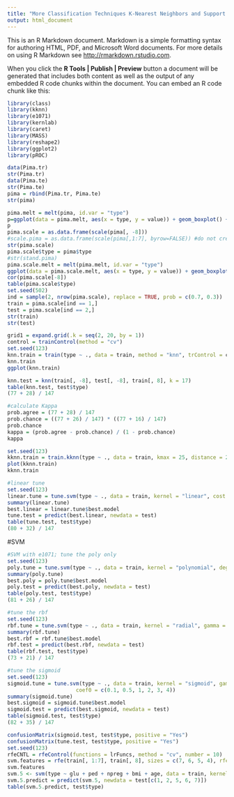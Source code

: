 ```yaml
---
title: "More Classification Techniques K-Nearest Neighbors and Support Vector Machines"
output: html_document
---
```


This is an R Markdown document. Markdown is a simple formatting syntax for authoring HTML, PDF, and Microsoft Word documents. For more details on using R Markdown see <http://rmarkdown.rstudio.com>.

When you click the **R Tools | Publish | Preview** button a document will be generated that includes both content as well as the output of any embedded R code chunks within the document. You can embed an R code chunk like this:

```r
library(class)
library(kknn)
library(e1071)
library(kernlab)
library(caret)
library(MASS)
library(reshape2)
library(ggplot2)
library(pROC)

data(Pima.tr)
str(Pima.tr)
data(Pima.te)
str(Pima.te)
pima = rbind(Pima.tr, Pima.te)
str(pima)

pima.melt = melt(pima, id.var = "type")
p=ggplot(data = pima.melt, aes(x = type, y = value)) + geom_boxplot() + facet_wrap(~variable, ncol = 2)
p
pima.scale = as.data.frame(scale(pima[, -8]))
#scale.pima = as.data.frame(scale(pima[,1:7], byrow=FALSE)) #do not create own function
str(pima.scale)
pima.scale$type = pima$type
#str(stand.pima)
pima.scale.melt = melt(pima.melt, id.var = "type")
ggplot(data = pima.scale.melt, aes(x = type, y = value)) + geom_boxplot() + facet_wrap(~variable, ncol = 2)
cor(pima.scale[-8])
table(pima.scale$type)
set.seed(502)
ind = sample(2, nrow(pima.scale), replace = TRUE, prob = c(0.7, 0.3))
train = pima.scale[ind == 1,]
test = pima.scale[ind == 2,]
str(train)
str(test)

grid1 = expand.grid(.k = seq(2, 20, by = 1))
control = trainControl(method = "cv")
set.seed(123)
knn.train = train(type ~ ., data = train, method = "knn", trControl = control, tuneGrid = grid1)
knn.train
ggplot(knn.train)

knn.test = knn(train[, -8], test[, -8], train[, 8], k = 17)
table(knn.test, test$type)
(77 + 28) / 147


```

```r
#calculate Kappa
prob.agree = (77 + 28) / 147
prob.chance = ((77 + 26) / 147) * ((77 + 16) / 147)
prob.chance
kappa = (prob.agree - prob.chance) / (1 - prob.chance)
kappa


```



```r
set.seed(123)
kknn.train = train.kknn(type ~ ., data = train, kmax = 25, distance = 2, kernel = c("rectangular", "triangular", "epanechnikov"))
plot(kknn.train)
kknn.train
```



```r
#linear tune
set.seed(123)
linear.tune = tune.svm(type ~ ., data = train, kernel = "linear", cost = c(0.001, 0.01, 0.1, 1, 5, 10))
summary(linear.tune)
best.linear = linear.tune$best.model
tune.test = predict(best.linear, newdata = test)
table(tune.test, test$type)
(80 + 32) / 147

```


#SVM

```r
#SVM with e1071; tune the poly only
set.seed(123)
poly.tune = tune.svm(type ~ ., data = train, kernel = "polynomial", degree = c(3, 4, 5), coef0 = c(0.1, 0.5, 1, 2, 3, 4))
summary(poly.tune)
best.poly = poly.tune$best.model
poly.test = predict(best.poly, newdata = test)
table(poly.test, test$type)
(81 + 26) / 147


```


```r
#tune the rbf
set.seed(123)
rbf.tune = tune.svm(type ~ ., data = train, kernel = "radial", gamma = c(0.1, 0.5, 1, 2, 3, 4))
summary(rbf.tune)
best.rbf = rbf.tune$best.model
rbf.test = predict(best.rbf, newdata = test)
table(rbf.test, test$type)
(73 + 21) / 147
```



```r
#tune the sigmoid
set.seed(123)
sigmoid.tune = tune.svm(type ~ ., data = train, kernel = "sigmoid", gamma = c(0.1, 0.5, 1, 2, 3, 4),
                      coef0 = c(0.1, 0.5, 1, 2, 3, 4))
summary(sigmoid.tune)
best.sigmoid = sigmoid.tune$best.model
sigmoid.test = predict(best.sigmoid, newdata = test)
table(sigmoid.test, test$type)
(82 + 35) / 147

confusionMatrix(sigmoid.test, test$type, positive = "Yes")
confusionMatrix(tune.test, test$type, positive = "Yes")
set.seed(123)
rfeCNTL = rfeControl(functions = lrFuncs, method = "cv", number = 10)
svm.features = rfe(train[, 1:7], train[, 8], sizes = c(7, 6, 5, 4), rfeControl = rfeCNTL, method = "svmLinear")
svm.features
svm.5 <- svm(type ~ glu + ped + npreg + bmi + age, data = train, kernel = "linear")
svm.5.predict = predict(svm.5, newdata = test[c(1, 2, 5, 6, 7)])
table(svm.5.predict, test$type)
```


